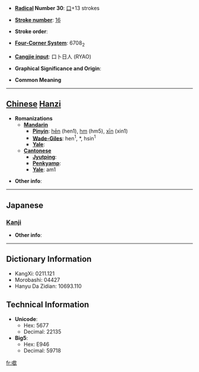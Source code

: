 * '''[[Wiktionary:Chinese radical index| Radical]] Number 30''': [[Wiktionary:Chinese radical index 口|口]]+13 strokes

* '''[[Wiktionary:Chinese total strokes index|Stroke number]]''': [[Wiktionary:Chinese total strokes index 16|16]]

* '''Stroke order''': 

* '''[[Wiktionary:Chinese four corner index|Four-Corner System]]''': 6708<sub>2</sub>

* '''[[Wiktionary:Chinese Cangjie index|Cangjie input]]''': 口卜日人 (RYAO)

* '''Graphical Significance and Origin''': 

* '''Common Meaning'''

----

== [[Chinese]] [[Hanzi]] ==

* '''Romanizations'''
** '''[[Mandarin]]'''
*** '''[[Pinyin]]''': [[hēn]] (hen1), [[hm]] (hm5), [[xīn]] (xin1)
*** '''[[Wade-Giles]]''': hen<sup>1</sup>, *, hsin<sup>1</sup>
*** '''[[Yale]]''': 
** '''[[Cantonese]]'''
*** '''[[Jyutping]]''':
*** '''[[Penkyamp]]''': 
*** '''[[Yale]]''': am1

* '''Other info''': 

----

==Japanese==
===[[Kanji]]===
{{kanji|on readings=[[きん]] (kin)|kun readings=}}

* '''Other info''':  

----

== Dictionary Information ==

* KangXi: 0211.121
* Morobashi: 04427
* Hanyu Da Zidian: 10693.110

== Technical Information ==

* '''Unicode''':
** Hex: 5677
** Decimal: 22135
* '''Big5''':
** Hex: E946
** Decimal: 59718

[[fr:噷]]